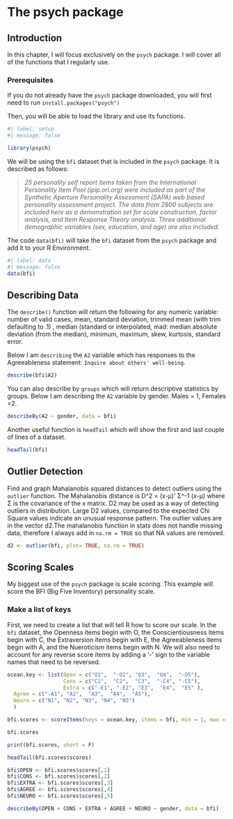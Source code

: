 # The psych package {#sec-psych}

## Introduction

In this chapter, I will focus exclusively on the `psych` package. I will cover all of the functions that I regularly use.

### Prerequisites

If you do not already have the `psych` package downloaded, you will first need to run `install.packages("psych")`

Then, you will be able to load the library and use its functions.

```r
#| label: setup
#| message: false

library(psych)
```

We will be using the `bfi` dataset that is included in the `psych` package. It is described as follows:

> *25 personality self report items taken from the International Personality Item Pool (ipip.ori.org) were included as part of the Synthetic Aperture Personality Assessment (SAPA) web based personality assessment project. The data from 2800 subjects are included here as a demonstration set for scale construction, factor analysis, and Item Response Theory analysis. Three additional demographic variables (sex, education, and age) are also included.*

The code `data(bfi)` will take the `bfi` dataset from the `psych` package and add it to your R Environment.

```r
#| label: data
#| message: false
data(bfi)
```

## Describing Data {#sec-describe}

The `describe()` function will return the following for any numeric variable: number of valid cases, mean, standard deviation, trimmed mean (with trim defaulting to .1) , median (standard or interpolated, mad: median absolute deviation (from the median), minimum, maximum, skew, kurtosis, standard error.

Below I am `describing` the `A2` variable which has responses to the Agreeableness statement: `Inquire about others' well-being`.

```r
describe(bfi$A2)
```

You can also describe by `groups` which will return descriptive statistics by groups. Below I am describing the `A2` variable by gender. Males = 1, Females =2.

```r
describeBy(A2 ~ gender, data = bfi)
```

Another useful function is `headTail` which will show the first and last couple of lines of a dataset.

```r
headTail(bfi)
```

## Outlier Detection {#sec-outliers}

Find and graph Mahalanobis squared distances to detect outliers using the `outlier` function. The Mahalanobis distance is D^2 = (x-μ)' Σ^-1 (x-μ) where Σ is the covariance of the x matrix. D2 may be used as a way of detecting outliers in distribution. Large D2 values, compared to the expected Chi Square values indicate an unusual response pattern. The outlier values are in the vector d2.The mahalanobis function in stats does not handle missing data, therefore I always add in `na.rm = TRUE` so that NA values are removed.

```r
d2 <- outlier(bfi, plot= TRUE, na.rm = TRUE)
```

## Scoring Scales {#sec-score}

My biggest use of the `psych` package is scale scoring. This example will score the BFI (Big Five Inventory) personality scale.

### Make a list of keys

First, we need to create a list that will tell R how to score our scale. In the `bfi` dataset, the Openness items begin with O, the Conscientiousness items begin with C, the Extraversion items begin with E, the Agreeableness items begin with A, and the Nueroticism items begin with N. We will also need to account for any reverse score items by adding a '-' sign to the variable names that need to be reversed.

```r
ocean.key <- list(Open = c("O1",  "-O2", "O3",  "O4",  "-O5"),
                  Cons = c("C1",  "C2",  "C3",  "-C4", "-C5"),
                  Extra = c("-E1", "-E2", "E3",  "E4",  "E5" ),
  Agree = c("-A1", "A2",  "A3",  "A4",  "A5"),
  Neuro = c("N1", "N2", "N3", "N4", "N5")
  )
```

```r
bfi.scores <- scoreItems(keys = ocean.key, items = bfi, min = 1, max = 6)

bfi.scores
```

```r
print(bfi.scores, short = F)
```

```r
headTail(bfi.scores$scores) 
```

```r
bfi$OPEN <- bfi.scores$scores[,1]
bfi$CONS <- bfi.scores$scores[,2]
bfi$EXTRA <- bfi.scores$scores[,3]
bfi$AGREE <- bfi.scores$scores[,4]
bfi$NEURO <- bfi.scores$scores[,5]
```

```r
describeBy(OPEN + CONS + EXTRA + AGREE + NEURO ~ gender, data = bfi)
```

